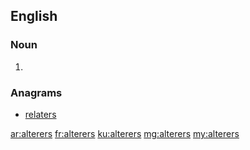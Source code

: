 ==English==

===Noun===
{{head|en|plural}}

# {{plural of|alterer|lang=en}}

===Anagrams===
* [[relaters#English|relaters]]

[[ar:alterers]]
[[fr:alterers]]
[[ku:alterers]]
[[mg:alterers]]
[[my:alterers]]